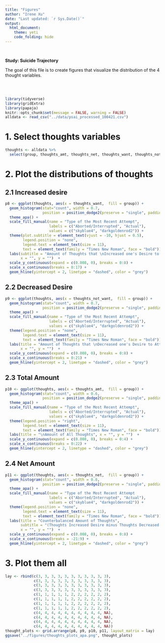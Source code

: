 ```yaml
---
title: "Figures"
author: "Irene Xu"
date: "Last updated: `r Sys.Date()`"
output:
  html_document:
    theme: yeti
    code_folding: hide
---
```

<br/>

**Study: Suicide Trajectory**    

The goal of this file is to create figures that visualize the distribution of the 4 thought variables.

<br/>
<br/>
```r
library(tidyverse)
library(gridExtra)
library(papaja)
knitr::opts_chunk$set(message = FALSE, warning = FALSE)
alldata <- read_csv("../data/psai_processed_100421.csv")
```

# 1. Select thoughts variables  
```r
thoughts <- alldata %>%
  select(group, thoughts_amt, thoughts_net, thoughts_want, thoughts_not_want)
```

# 2. Plot the distributions of thoughts
## 2.1 Increased desire
```r
p8 <- ggplot(thoughts, aes(x = thoughts_want,  fill = group)) +
  geom_histogram(stat="count", width = 0.7,
                 position = position_dodge2(preserve = "single", padding = 0.1)) +
  theme_apa() + 
  scale_fill_manual(name = "Type of the Most Recent Attempt",
                    labels = c("Aborted/Interrupted", "Actual"),
                    values = c("skyblue4", "darkgoldenrod2")) +
  theme(plot.subtitle = element_text(vjust = -10, hjust = 0.5),
        legend.position = "none",  
        legend.text = element_text(size = 11),
        text = element_text(family = "Times New Roman", face = "bold")) + 
  labs(subtitle = "Amount of Thoughts that \nIncreased one's Desire to Attempt", 
       x = "", y = "")  +
  scale_y_continuous(expand = c(0.008, 0), breaks = 0:8) +
  scale_x_continuous(breaks = 0:17) +
  geom_hline(yintercept = 2, linetype = "dashed", color = "grey")
```

## 2.2 Decreased Desire
```r
p9 <- ggplot(thoughts, aes(x = thoughts_not_want,  fill = group)) +
  geom_histogram(stat="count", width = 0.7,
                 position = position_dodge2(preserve = "single", padding = 0.1)) +
  theme_apa() + 
  scale_fill_manual(name = "Type of the Most Recent Attempt",
                    labels = c("Aborted/Interrupted", "Actual"),
                    values = c("skyblue4", "darkgoldenrod2")) +
  theme(legend.position = "none",  
        legend.text = element_text(size = 11),
        text = element_text(family = "Times New Roman", face = "bold")) + 
  labs(title = "Amount of Thoughts that \nDecreased one's Desire to Attempt", 
       x = "", y = "")  +
  scale_y_continuous(expand = c(0.008, 0), breaks = 0:8) +
  scale_x_continuous(breaks = 0:21) +
  geom_hline(yintercept = 2, linetype = "dashed", color = "grey")
```

## 2.3 Total Amount
```r
p10 <- ggplot(thoughts, aes(x = thoughts_amt,  fill = group)) +
  geom_histogram(stat="count", width = 0.6,
                 position = position_dodge2(preserve = "single", padding = 0.1)) +
  theme_apa() + 
  scale_fill_manual(name = "Type of the Most Recent Attempt",
                    labels = c("Aborted/Interrupted", "Actual"),
                    values = c("skyblue4", "darkgoldenrod2")) +
  theme(legend.position = "right",  
        legend.text = element_text(size = 11),
        text = element_text(family = "Times New Roman", face = "bold")) + 
  labs(title = "\nAmount of All Thoughts", x = "", y = "")  +
  scale_y_continuous(expand = c(0.008, 0), breaks = 0:4) +
  scale_x_continuous(breaks = 0:22) +
  geom_hline(yintercept = 2, linetype = "dashed", color = "grey")
```

## 2.4 Net Amount
```r
p11 <- ggplot(thoughts, aes(x = thoughts_net,  fill = group)) +
  geom_histogram(stat="count", width = 0.8,
                 position = position_dodge2(preserve = "single", padding = 0.1)) +
  theme_apa() + 
  scale_fill_manual(name = "Type of the Most Recent Attempt                ",
                    labels = c("Aborted/Interrupted", "Actual"),
                    values = c("skyblue4", "darkgoldenrod2")) +
  theme(legend.position = "none", 
        legend.text = element_text(size = 11),
        text = element_text(family = "Times New Roman", face = "bold")) + 
  labs(title = "Counterbalanced Amount of Thoughts", 
       subtitle = "(Thoughts Increased Desire minus Thoughts Decreased Desire)",
       x = "", y = "")  +
  scale_y_continuous(expand = c(0.008, 0), breaks = 0:8) +
  scale_x_continuous(breaks = -21:9) +
  geom_hline(yintercept = 2, linetype = "dashed", color = "grey")
```

# 3. Plot them all
```r
lay <- rbind(c(3, 3, 3, 3, 3, 3, 3, 3, 3, 3, 3),
             c(3, 3, 3, 3, 3, 3, 3, 3, 3, 3, 3),
             c(3, 3, 3, 3, 3, 3, 3, 3, 3, 3, 3),
             c(3, 3, 3, 3, 3, 3, 3, 3, 3, 3, 3),
             c(1, 1, 1, 1, 1, 2, 2, 2, 2, 2, 2),
             c(1, 1, 1, 1, 1, 2, 2, 2, 2, 2, 2),
             c(1, 1, 1, 1, 1, 2, 2, 2, 2, 2, 2),
             c(1, 1, 1, 1, 1, 2, 2, 2, 2, 2, 2),
             c(4, 4, 4, 4, 4, 4, 4, 4, 4, 4, NA),
             c(4, 4, 4, 4, 4, 4, 4, 4, 4, 4, NA),
             c(4, 4, 4, 4, 4, 4, 4, 4, 4, 4, NA),
             c(4, 4, 4, 4, 4, 4, 4, 4, 4, 4, NA))
thought_plots <- grid.arrange(p8, p9, p10, p11, layout_matrix = lay)
ggsave("../figures/thoughts_plots_apa.png", thought_plots)
```
